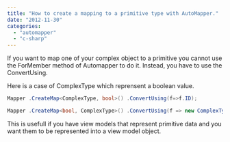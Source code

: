 ```yaml
---
title: "How to create a mapping to a primitive type with AutoMapper."
date: "2012-11-30"
categories: 
  - "automapper"
  - "c-sharp"
---
```


If you want to map one of your complex object to a primitive you cannot use the ForMember method of Automapper to do it. Instead, you have to use the ConvertUsing.

Here is a case of ComplexType which reprensent a boolean value. 

```csharp
Mapper .CreateMap<ComplexType, bool>() .ConvertUsing(f=>f.ID);

Mapper .CreateMap<bool, ComplexType>() .ConvertUsing(f => new ComplexType(f)); 
```

This is usefull if you have view models that represent primitive data and you want them to be represented into a view model object.
